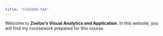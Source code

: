 ```yaml
---
title: "ISSS608-VAA"
---
```


Welcome to **Zoeluv's Visual Analytics and Application**. In this website, you will find my coursework prepared for this course.
